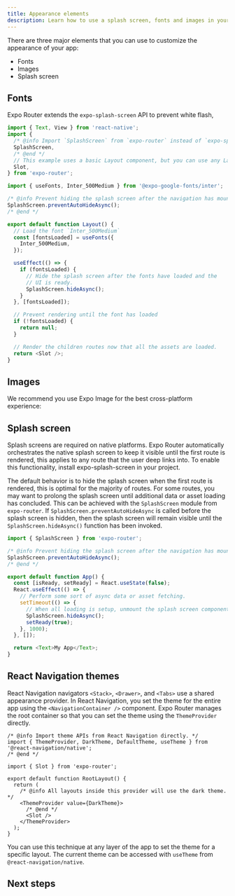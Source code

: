 ```yaml
---
title: Appearance elements
description: Learn how to use a splash screen, fonts and images in your app that is using Expo Router.
---
```



There are three major elements that you can use to customize the appearance of your app:

- Fonts
- Images
- Splash screen

## Fonts

Expo Router extends the `expo-splash-screen` API to prevent white flash,

```js app/_layout.js
import { Text, View } from 'react-native';
import {
  /* @info Import `SplashScreen` from `expo-router` instead of `expo-splash-screen` */
  SplashScreen,
  /* @end */
  // This example uses a basic Layout component, but you can use any Layout.
  Slot,
} from 'expo-router';

import { useFonts, Inter_500Medium } from '@expo-google-fonts/inter';

/* @info Prevent hiding the splash screen after the navigation has mounted. */
SplashScreen.preventAutoHideAsync();
/* @end */

export default function Layout() {
  // Load the font `Inter_500Medium`
  const [fontsLoaded] = useFonts({
    Inter_500Medium,
  });

  useEffect(() => {
    if (fontsLoaded) {
      // Hide the splash screen after the fonts have loaded and the
      // UI is ready.
      SplashScreen.hideAsync();
    }
  }, [fontsLoaded]);

  // Prevent rendering until the font has loaded
  if (!fontsLoaded) {
    return null;
  }

  // Render the children routes now that all the assets are loaded.
  return <Slot />;
}
```

## Images

We recommend you use Expo Image for the best cross-platform experience:

<BoxLink
  title="Expo Image API reference"
  description="For more information on how to install and use expo-image, see its API documentation."
  href="/versions/latest/sdk/image"
  imageUrl="/static/images/packages/expo-image.png"
/>

## Splash screen

Splash screens are required on native platforms. Expo Router automatically orchestrates the native splash screen to keep it visible until the first route is rendered, this applies to any route that the user deep links into. To enable this functionality, install expo-splash-screen in your project.

The default behavior is to hide the splash screen when the first route is rendered, this is optimal for the majority of routes. For some routes, you may want to prolong the splash screen until additional data or asset loading has concluded. This can be achieved with the `SplashScreen` module from `expo-router`. If `SplashScreen.preventAutoHideAsync` is called before the splash screen is hidden, then the splash screen will remain visible until the `SplashScreen.hideAsync()` function has been invoked.

```js app/index.tsx
import { SplashScreen } from 'expo-router';

/* @info Prevent hiding the splash screen after the navigation has mounted. */
SplashScreen.preventAutoHideAsync();
/* @end */

export default function App() {
  const [isReady, setReady] = React.useState(false);
  React.useEffect(() => {
    // Perform some sort of async data or asset fetching.
    setTimeout(() => {
      // When all loading is setup, unmount the splash screen component.
      SplashScreen.hideAsync();
      setReady(true);
    }, 1000);
  }, []);

  return <Text>My App</Text>;
}
```

## React Navigation themes

React Navigation navigators `<Stack>`, `<Drawer>`, and `<Tabs>` use a shared appearance provider. In React Navigation, you set the theme for the entire app using the `<NavigationContainer />` component. Expo Router manages the root container so that you can set the theme using the `ThemeProvider` directly.

```tsx app/_layout.tsx
/* @info Import theme APIs from React Navigation directly. */
import { ThemeProvider, DarkTheme, DefaultTheme, useTheme } from '@react-navigation/native';
/* @end */

import { Slot } from 'expo-router';

export default function RootLayout() {
  return (
    /* @info All layouts inside this provider will use the dark theme. */
    <ThemeProvider value={DarkTheme}>
      /* @end */
      <Slot />
    </ThemeProvider>
  );
}
```

You can use this technique at any layer of the app to set the theme for a specific layout. The current theme can be accessed with `useTheme` from `@react-navigation/native`.

## Next steps

<BoxLink
  title="Error handling"
  description="Improve the user experience by gracefully handling unexpected errors."
  href="/routing/error-handling/"
/>
